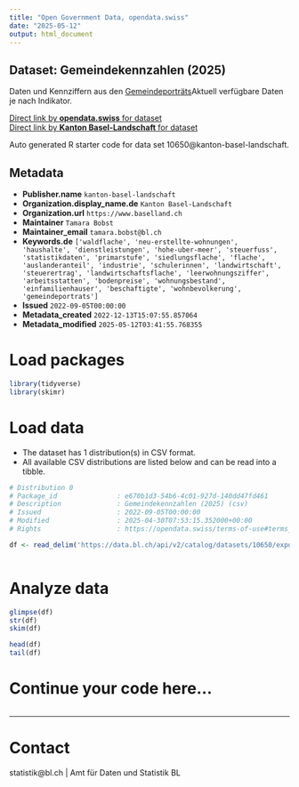 ```yaml
---
title: "Open Government Data, opendata.swiss"
date: "2025-05-12"
output: html_document
---
```


## Dataset: Gemeindekennzahlen (2025)

Daten und Kennziffern aus den [Gemeindeporträts](https://gemeindeportraets.bl.ch)Aktuell verfügbare Daten je nach Indikator.

[Direct link by **opendata.swiss** for dataset](https://opendata.swiss/de/dataset/gemeindekennzahlen-2022)<br>
[Direct link by **Kanton Basel-Landschaft** for dataset](https://data.bl.ch/explore/dataset/10650/)

Auto generated R starter code for data set 10650@kanton-basel-landschaft.

## Metadata

- **Publisher.name** `kanton-basel-landschaft`
- **Organization.display_name.de** `Kanton Basel-Landschaft`
- **Organization.url** `https://www.baselland.ch`
- **Maintainer** `Tamara Bobst`
- **Maintainer_email** `tamara.bobst@bl.ch`
- **Keywords.de** `['waldflache', 'neu-erstellte-wohnungen', 'haushalte', 'dienstleistungen', 'hohe-uber-meer', 'steuerfuss', 'statistikdaten', 'primarstufe', 'siedlungsflache', 'flache', 'auslanderanteil', 'industrie', 'schulerinnen', 'landwirtschaft', 'steuerertrag', 'landwirtschaftsflache', 'leerwohnungsziffer', 'arbeitsstatten', 'bodenpreise', 'wohnungsbestand', 'einfamilienhauser', 'beschaftigte', 'wohnbevolkerung', 'gemeindeportrats']`
- **Issued** `2022-09-05T00:00:00`
- **Metadata_created** `2022-12-13T15:07:55.857064`
- **Metadata_modified** `2025-05-12T03:41:55.768355`


# Load packages

```r

library(tidyverse)
library(skimr)

```

# Load data

-   The dataset has 1 distribution(s) in CSV format.
-   All available CSV distributions are listed below and can be read into a tibble.

```r

# Distribution 0
# Package_id               : e670b1d3-54b6-4c01-927d-140dd47fd461
# Description              : Gemeindekennzahlen (2025) (csv)
# Issued                   : 2022-09-05T00:00:00
# Modified                 : 2025-04-30T07:53:15.352000+00:00
# Rights                   : https://opendata.swiss/terms-of-use#terms_by

df <- read_delim('https://data.bl.ch/api/v2/catalog/datasets/10650/exports/csv?use_labels=true')



```

# Analyze data

```r

glimpse(df)
str(df)
skim(df)

head(df)
tail(df)

```

# Continue your code here...

```r

```

------------------------------------------------------------------------

# Contact

statistik@bl.ch | Amt für Daten und Statistik BL
